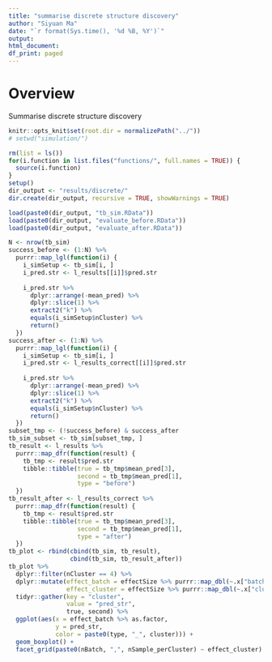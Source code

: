 ```yaml
---
title: "summarise discrete structure discovery"
author: "Siyuan Ma"
date: "`r format(Sys.time(), '%d %B, %Y')`"
output:
html_document:
df_print: paged
---
```

# Overview
Summarise discrete structure discovery

```r
knitr::opts_knit$set(root.dir = normalizePath("../"))
# setwd("simulation/")
```
```r
rm(list = ls())
for(i.function in list.files("functions/", full.names = TRUE)) {
  source(i.function)
}
setup()
dir_output <- "results/discrete/"
dir.create(dir_output, recursive = TRUE, showWarnings = TRUE)
```

```r
load(paste0(dir_output, "tb_sim.RData"))
load(paste0(dir_output, "evaluate_before.RData"))
load(paste0(dir_output, "evaluate_after.RData"))
```

```r
N <- nrow(tb_sim)
success_before <- (1:N) %>% 
  purrr::map_lgl(function(i) {
    i_simSetup <- tb_sim[i, ]
    i_pred.str <- l_results[[i]]$pred.str
    
    i_pred.str %>% 
      dplyr::arrange(-mean_pred) %>% 
      dplyr::slice(1) %>% 
      extract2("k") %>% 
      equals(i_simSetup$nCluster) %>% 
      return()
  })
success_after <- (1:N) %>% 
  purrr::map_lgl(function(i) {
    i_simSetup <- tb_sim[i, ]
    i_pred.str <- l_results_correct[[i]]$pred.str
    
    i_pred.str %>% 
      dplyr::arrange(-mean_pred) %>% 
      dplyr::slice(1) %>% 
      extract2("k") %>% 
      equals(i_simSetup$nCluster) %>% 
      return()
  })
subset_tmp <- (!success_before) & success_after
tb_sim_subset <- tb_sim[subset_tmp, ]
tb_result <- l_results %>% 
  purrr::map_dfr(function(result) {
    tb_tmp <- result$pred.str
    tibble::tibble(true = tb_tmp$mean_pred[3], 
                   second = tb_tmp$mean_pred[1],
                   type = "before")
  })
tb_result_after <- l_results_correct %>% 
  purrr::map_dfr(function(result) {
    tb_tmp <- result$pred.str
    tibble::tibble(true = tb_tmp$mean_pred[3], 
                   second = tb_tmp$mean_pred[1],
                   type = "after")
  })
tb_plot <- rbind(cbind(tb_sim, tb_result),
                 cbind(tb_sim, tb_result_after))
tb_plot %>% 
  dplyr::filter(nCluster == 4) %>% 
  dplyr::mutate(effect_batch = effectSize %>% purrr::map_dbl(~.x["batch"]),
                effect_cluster = effectSize %>% purrr::map_dbl(~.x["cluster"])) %>% 
  tidyr::gather(key = "cluster",
                value = "pred_str",
                true, second) %>% 
  ggplot(aes(x = effect_batch %>% as.factor,
             y = pred_str,
             color = paste0(type, "_", cluster))) +
  geom_boxplot() +
  facet_grid(paste0(nBatch, ",", nSample_perCluster) ~ effect_cluster)
```
